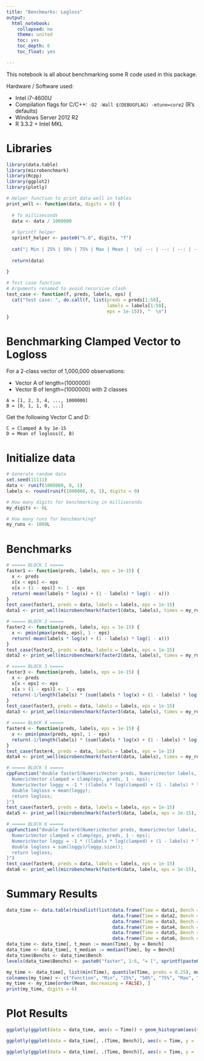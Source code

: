 ```yaml
---
title: "Benchmarks: Logloss"
output:
  html_notebook:
    collapsed: no
    theme: united
    toc: yes
    toc_depth: 6
    toc_float: yes

---
```


This notebook is all about benchmarking some R code used in this package.

Hardware / Software used:

* Intel i7-4600U
* Compilation flags for C/C++: `-O2 -Wall $(DEBUGFLAG) -mtune=core2` (R's defaults)
* Windows Server 2012 R2
* R 3.3.2 + Intel MKL

# Libraries

```r
library(data.table)
library(microbenchmark)
library(Rcpp)
library(ggplot2)
library(plotly)
```

```r

# Helper function to print data well in tables
print_well <- function(data, digits = 6) {
  
  # To milliseconds
  data <- data / 1000000
  
  # Sprintf helper
  sprintf_helper <- paste0("%.0", digits, "f")
  
  cat("| Min | 25% | 50% | 75% | Max | Mean |  \n| --: | --: | --: | --: | --: | --: |  \n| ", sprintf(sprintf_helper, min(data)), " | ", sprintf(sprintf_helper, quantile(data, probs = 0.25)), " | ", sprintf(sprintf_helper, median(data)), " | ", sprintf(sprintf_helper, quantile(data, probs = 0.75)), " | ", sprintf(sprintf_helper, max(data)), " | ", sprintf(sprintf_helper, mean(data)), " |  \n", sep = "")
  
  return(data)
  
}

# Test case function
# Arguments renamed to avoid recursive clash
test_case <- function(f, preds, labels, eps) {
  cat("Test case: ", do.call(f, list(preds = preds[1:50],
                                     labels = labels[1:50],
                                     eps = 1e-15)), "  \n")
}

```

# Benchmarking Clamped Vector to Logloss

For a 2-class vector of 1,000,000 observations:

* Vector A of length=(1000000)
* Vector B of length=(1000000) with 2 classes

```
A = [1, 2, 3, 4, ..., 1000000]
B = [0, 1, 1, 0, ...]
```

Get the following Vector C and D:

```
C = Clamped A by 1e-15
D = Mean of logloss(C, B)
```

# Initialize data

```r
# Generate random data
set.seed(11111)
data <- runif(1000000, 0, 1)
labels <- round(runif(1000000, 0, 1), digits = 0)

# How many digits for benchmarking in milliseconds
my_digits <- 6L

# How many runs for benchmarking?
my_runs <- 1000L
```

# Benchmarks

```r

# ===== BLOCK 1 =====
faster1 <- function(preds, labels, eps = 1e-15) {
  x <- preds
  x[x < eps] <- eps
  x[x > (1 - eps)] <- 1 - eps
  return(-mean(labels * log(x) + (1 - labels) * log(1 - x)))
}
test_case(faster1, preds = data, labels = labels, eps = 1e-15)
data1 <- print_well(microbenchmark(faster1(data, labels), times = my_runs)$time, digits = my_digits)

# ===== BLOCK 2 =====
faster2 <- function(preds, labels, eps = 1e-15) {
  x <- pmin(pmax(preds, eps), 1 - eps)
  return(-mean(labels * log(x) + (1 - labels) * log(1 - x)))
}
test_case(faster2, preds = data, labels = labels, eps = 1e-15)
data2 <- print_well(microbenchmark(faster2(data, labels), times = my_runs)$time, digits = my_digits)

# ===== BLOCK 3 =====
faster3 <- function(preds, labels, eps = 1e-15) {
  x <- preds
  x[x < eps] <- eps
  x[x > (1 - eps)] <- 1 - eps
  return(-1/length(labels) * (sum(labels * log(x) + (1 - labels) * log(1 - x))))
}
test_case(faster3, preds = data, labels = labels, eps = 1e-15)
data3 <- print_well(microbenchmark(faster3(data, labels), times = my_runs)$time, digits = my_digits)

# ===== BLOCK 4 =====
faster4 <- function(preds, labels, eps = 1e-15) {
  x <- pmin(pmax(preds, eps), 1 - eps)
  return(-1/length(labels) * (sum(labels * log(x) + (1 - labels) * log(1 - x))))
}
test_case(faster4, preds = data, labels = labels, eps = 1e-15)
data4 <- print_well(microbenchmark(faster4(data, labels), times = my_runs)$time, digits = my_digits)

# ===== BLOCK 5 =====
cppFunction("double faster5(NumericVector preds, NumericVector labels, double eps) {
  NumericVector clamped = clamp(eps, preds, 1 - eps);
  NumericVector loggy = -1 * ((labels * log(clamped) + (1 - labels) * log(1 - clamped)));
  double logloss = mean(loggy);
  return logloss;
}")
test_case(faster5, preds = data, labels = labels, eps = 1e-15)
data5 <- print_well(microbenchmark(faster5(data, labels, eps = 1e-15), times = my_runs)$time, digits = my_digits)

# ===== BLOCK 6 =====
cppFunction("double faster6(NumericVector preds, NumericVector labels, double eps) {
  NumericVector clamped = clamp(eps, preds, 1 - eps);
  NumericVector loggy = -1 * ((labels * log(clamped) + (1 - labels) * log(1 - clamped)));
  double logloss = sum(loggy)/loggy.size();
  return logloss;
}")
test_case(faster6, preds = data, labels = labels, eps = 1e-15)
data6 <- print_well(microbenchmark(faster6(data, labels, eps = 1e-15), times = my_runs)$time, digits = my_digits)
```

# Summary Results

```r

data_time <- data.table(rbindlist(list(data.frame(Time = data1, Bench = "faster1"),
                                       data.frame(Time = data2, Bench = "faster2"),
                                       data.frame(Time = data3, Bench = "faster3"),
                                       data.frame(Time = data4, Bench = "faster4"),
                                       data.frame(Time = data5, Bench = "faster5"),
                                       data.frame(Time = data6, Bench = "faster6"))))
data_time <- data_time[, t_mean := mean(Time), by = Bench]
data_time <- data_time[, t_median := median(Time), by = Bench]
data_time$Benchs <- data_time$Bench 
levels(data_time$Benchs) <- paste0("faster", 1:6, "= [", sprintf(paste0("%.0", my_digits, "f"), data_time[, list(min(Time)), by = Bench]$V1), ", ", sprintf(paste0("%.0", my_digits, "f"), data_time[, list(max(Time)), by = Bench]$V1), "], mean=", sprintf(paste0("%.0", my_digits, "f"), data_time[, list(mean(Time)), by = Bench]$V1), ", median=", sprintf(paste0("%.0", my_digits, "f"), data_time[, list(median(Time)), by = Bench]$V1))

my_time <- data_time[, list(min(Time), quantile(Time, probs = 0.25), median(Time), quantile(Time, probs = 0.75), max(Time), mean(Time)), by = Bench]
colnames(my_time) <- c("Function", "Min", "25%", "50%", "75%", "Max", "Mean")
my_time <- my_time[order(Mean, decreasing = FALSE), ]
print(my_time, digits = 6)

```

# Plot Results

```r

ggplotly(ggplot(data = data_time, aes(x = Time)) + geom_histogram(aes(y = ..density..), bins = 20, color = "darkblue", fill = "lightblue") + facet_wrap(~ Benchs, ncol = 2) + geom_vline(aes(xintercept = t_mean), color = "blue", linetype = "dashed", size = 2) + geom_vline(aes(xintercept = t_median), color = "red", linetype = "dashed", size = 2) + labs(x = "Time (Milliseconds)", y = "Density") + theme_bw())

```

```r
ggplotly(ggplot(data = data_time[, .(Time, Bench)], aes(x = Time, y = ..count.., fill = Bench)) + geom_histogram(aes(y = ..density..), bins = 100, position = "fill") + labs(x = "Time (Milliseconds)", y = "Density") + theme_bw())
```

```r
ggplotly(ggplot(data = data_time[, .(Time, Bench)], aes(x = Time, y = ..count.., fill = Bench)) + geom_density(position = "fill") + labs(x = "Time (Milliseconds)", y = "Density") + theme_bw())
```

